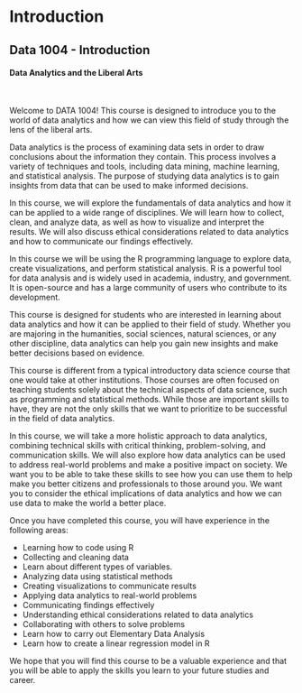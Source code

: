 # Introduction {.unnumbered}

## Data 1004 - Introduction

#### Data Analytics and the Liberal Arts

</center>

<br>

Welcome to DATA 1004! This course is designed to introduce you to the world of data analytics and how we can view this field of study through the lens of the liberal arts. <br>

Data analytics is the process of examining data sets in order to draw conclusions about the information they contain. This process involves a variety of techniques and tools, including data mining, machine learning, and statistical analysis. The purpose of studying data analytics is to gain insights from data that can be used to make informed decisions. <br>

In this course, we will explore the fundamentals of data analytics and how it can be applied to a wide range of disciplines. We will learn how to collect, clean, and analyze data, as well as how to visualize and interpret the results. We will also discuss ethical considerations related to data analytics and how to communicate our findings effectively.

In this course we will be using the R programming language to explore data, create visualizations, and perform statistical analysis. R is a powerful tool for data analysis and is widely used in academia, industry, and government. It is open-source and has a large community of users who contribute to its development.

This course is designed for students who are interested in learning about data analytics and how it can be applied to their field of study. Whether you are majoring in the humanities, social sciences, natural sciences, or any other discipline, data analytics can help you gain new insights and make better decisions based on evidence.

This course is different from a typical introductory data science course that one would take at other institutions. Those courses are often focused on teaching students solely about the technical aspects of data science, such as programming and statistical methods. While those are important skills to have, they are not the only skills that we want to prioritize to be successful in the field of data analytics.

In this course, we will take a more holistic approach to data analytics, combining technical skills with critical thinking, problem-solving, and communication skills. We will also explore how data analytics can be used to address real-world problems and make a positive impact on society. We want you to be able to take these skills to see how you can use them to help make you better citizens and professionals to those around you. We want you to consider the ethical implications of data analytics and how we can use data to make the world a better place.

Once you have completed this course, you will have experience in the following areas:

-   Learning how to code using R
-   Collecting and cleaning data
-   Learn about different types of variables.
-   Analyzing data using statistical methods
-   Creating visualizations to communicate results
-   Applying data analytics to real-world problems
-   Communicating findings effectively
-   Understanding ethical considerations related to data analytics
-   Collaborating with others to solve problems
-   Learn how to carry out Elementary Data Analysis
-   Learn how to create a linear regression model in R

We hope that you will find this course to be a valuable experience and that you will be able to apply the skills you learn to your future studies and career.
